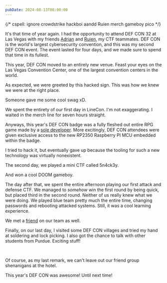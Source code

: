 ```yaml
---
pubDate: 2024-08-13T08:00:00
---
```

{/* cspell: ignore crowdstrike hackboi aandd Ruien merch gameboy pico */}

It's that time of year again. I had the opportunity to attend DEF CON 32 at Las Vegas with my friends [Adrian](https://bithole.dev) and [Ruien](https://rluo.dev), my CTF teammates. DEF CON is the world's largest cybersecurity convention, and this was my second DEF CON event. The event lasted for four days, and we made sure to spend that time in its fullest.

<ContentImage src={plane} alt="The plane flight to Las Vegas" width="375" />

This year, DEF CON moved to an entirely new venue. Feast your eyes on the Las Vegas Convention Center, one of the largest convention centers in the world.

<ContentImage src={venue} alt="The Las Vegas Convention Center" desc="This photo was taken at 0.5x zoom" width="1000" />

As expected, we were greeted by this hacked sign. This was how we knew we were at the right place.

<ContentImage src={sign} alt="A hacked sign at DEF CON" width="1000" />

Someone gave me some cool swag xD.

<ContentImage src={crowdstrike} alt="A Crowdstrike sticker" visualWidth="400" width="700" />

We spent the entirety of our first day in LineCon. I'm not exaggerating. I waited in the merch line for seven hours straight.

<ContentVideo src={balls} />

Anyways, this year's DEF CON badge was a fully fleshed out entire RPG game made by a [sole developer](https://dmitry.gr/). More excitingly, DEF CON attendees were given exclusive access to the new RP2350 Raspberry PI MCU embedded within the badge.

<ContentImage src={badge} alt="The DEF CON badge" visualWidth="375" width="600" desc="The chip is the small black square at the bottom center" />

I tried to hack it, but eventually gave up because the tooling for such a new technology was virtually nonexistent.

<ContentImage src={hack} alt="Attempting to hack the DEF CON badge" width="700" visualWidth="400" desc="Me trying and failing to install pico-sdk" />

The second day, we played a mini CTF called 5n4ck3y.

<ContentImage src={vending} alt="The 5n4ck3y vending machine" width="375" desc="You don't get to say every day that you managed to brick a vending machine" />

And won a cool DOOM gameboy.

<ContentImage src={hackboi} alt="The DOOM gameboy" width="375" desc="Yes, I did remove the plastic wrapper later" />

The day after that, we spent the entire afternoon playing our first attack and defense CTF. We managed to *somehow* win the first round by being quick, but placed third in the second round. Neither of us really knew what we were doing. We played blue team pretty much the entire time, changing passwords and rebooting attacked systems. Still, it was a cool learning experience.

We met a [friend](https://danielchateau.com/) on our team as well.

<ContentImage src={aandd} alt="The A&D CTF" width="675" visualWidth="400" />

Finally, on our last day, I visited some DEF CON villages and tried my hand at soldering and lock picking. I also got the chance to talk with other students from Purdue. Exciting stuff!

<ContentImage src={soldering} alt="soldering" width="375" />

<br />

<ContentImage src={lock} alt="lock" width="375" />

Of course, as my last remark, we can't leave out our friend group shenanigans at the hotel.

<ContentVideo src={sandstorm} />

This year's DEF CON was awesome! Until next time!
